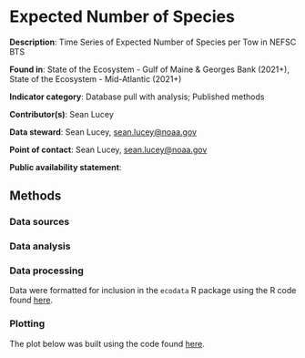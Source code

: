 # Expected Number of Species

**Description**: Time Series of Expected Number of Species per Tow in NEFSC BTS

**Found in**: State of the Ecosystem - Gulf of Maine & Georges Bank (2021+), State of the Ecosystem - Mid-Atlantic (2021+)

**Indicator category**: Database pull with analysis; Published methods

**Contributor(s)**: Sean Lucey
  
**Data steward**: Sean Lucey, <sean.lucey@noaa.gov>
  
**Point of contact**: Sean Lucey, <sean.lucey@noaa.gov>
  
**Public availability statement**: 


  
## Methods


### Data sources



### Data analysis


### Data processing
Data were formatted for inclusion in the `ecodata` R package using the R code found [here](https://github.com/NOAA-EDAB/ecodata/blob/master/data-raw/get_exp_n.R).

### Plotting

The plot below was built using the code found
[here](https://raw.githubusercontent.com/NOAA-EDAB/ecodata/master/chunk-scripts/macrofauna_MAB.Rmd-exp-n.R). 

```r

```

```r

```

